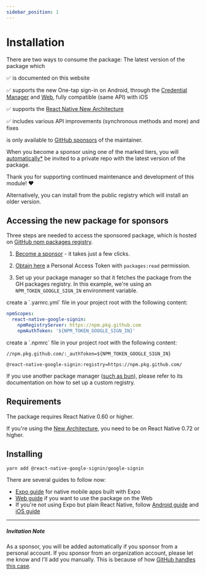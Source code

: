 ```yaml
---
sidebar_position: 1
---
```


# Installation

There are two ways to consume the package: The latest version of the package which

✅ is documented on this website

✅ supports the new One-tap sign-in on Android, through the [Credential Manager](https://developers.google.com/identity/android-credential-manager) and [Web](https://developers.google.com/identity/gsi/web/guides/features), fully compatible (same API) with iOS

✅ supports the [React Native New Architecture](https://reactnative.dev/docs/new-architecture-intro)

✅ includes various API improvements (synchronous methods and more) and fixes

is only available to [GitHub sponsors](https://github.com/sponsors/vonovak) of the maintainer.

When you become a sponsor using one of the marked tiers, you will [automatically*](#invitation-note) be invited to a private repo with the latest version of the package.

Thank you for supporting continued maintenance and development of this module! ❤️

Alternatively, you can install from the public registry which will install an older version.

## Accessing the new package for sponsors

Three steps are needed to access the sponsored package, which is hosted on [GitHub npm packages registry](https://docs.github.com/en/packages/working-with-a-github-packages-registry/working-with-the-npm-registry).

1. [Become a sponsor](https://github.com/sponsors/vonovak) - it takes just a few clicks.

2. [Obtain here](https://github.com/settings/tokens) a Personal Access Token with `packages:read` permission.

3. Set up your package manager so that it fetches the package from the GH packages registry. In this example, we're using an `NPM_TOKEN_GOOGLE_SIGN_IN` environment variable.


<Tabs>
  <TabItem value="yarn v3" label="yarn v3">
    create a `.yarnrc.yml` file in your project root with the following content:

```yml
npmScopes:
  react-native-google-signin:
    npmRegistryServer: https://npm.pkg.github.com
    npmAuthToken: '${NPM_TOKEN_GOOGLE_SIGN_IN}'
```

  </TabItem>

  <TabItem value="classic" label="npm / yarn v1">
    create a `.npmrc` file in your project root with the following content:

```
//npm.pkg.github.com/:_authToken=${NPM_TOKEN_GOOGLE_SIGN_IN}

@react-native-google-signin:registry=https://npm.pkg.github.com/
```

  </TabItem>

</Tabs>

If you use another package manager ([such as bun](https://bun.sh/docs/install/registries)), please refer to its documentation on how to set up a custom registry.

## Requirements

The package requires React Native 0.60 or higher.

If you're using the [New Architecture](https://reactnative.dev/docs/new-architecture-intro), you need to be on React Native 0.72 or higher.

## Installing

```bash
yarn add @react-native-google-signin/google-signin
```

There are several guides to follow now:

- [Expo guide](setting-up/expo) for native mobile apps built with Expo
- [Web guide](setting-up/web) if you want to use the package on the Web
- If you're not using Expo but plain React Native, follow [Android guide](setting-up/android) and [iOS guide](setting-up/ios)

---

##### Invitation Note

As a sponsor, you will be added automatically if you sponsor from a personal account. If you sponsor from an organization account, please let me know and I'll add you manually. This is because of how [GitHub handles this case](https://docs.github.com/en/sponsors/receiving-sponsorships-through-github-sponsors/managing-your-sponsorship-tiers#about-adding-repositories-to-a-sponsorship-tier).
